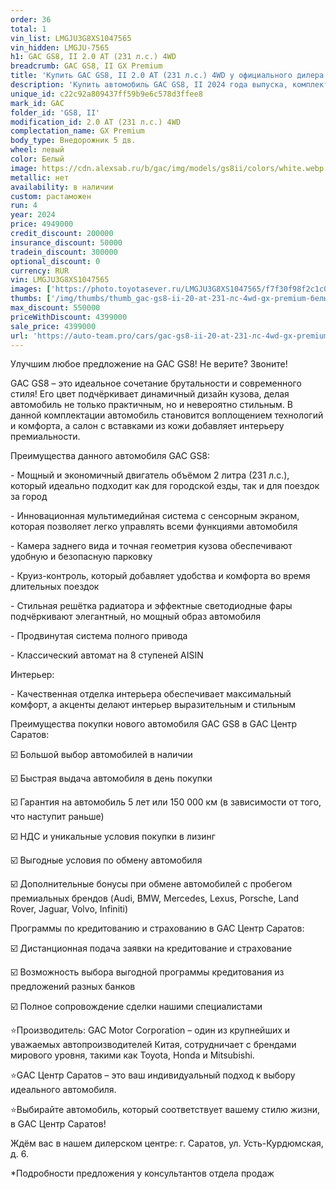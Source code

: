 ```yaml
---
order: 36
total: 1
vin_list: LMGJU3G8XS1047565
vin_hidden: LMGJU-7565
h1: GAC GS8, II 2.0 AT (231 л.с.) 4WD
breadcrumb: GAC GS8, II GX Premium
title: 'Купить GAC GS8, II 2.0 AT (231 л.с.) 4WD у официального дилера в Балаково'
description: 'Купить автомобиль GAC GS8, II 2024 года выпуска, комплектация GX Premium, цвет - Белый, двигатель - 2.0 AT (231 л.с.) 4WD у официального дилера в г. Балаково. Стоимость данного автомобиля GAC GS8, II – 4399000'
unique_id: c22c92a809437ff59b9e6c578d3ffee8
mark_id: GAC
folder_id: 'GS8, II'
modification_id: 2.0 AT (231 л.с.) 4WD
complectation_name: GX Premium
body_type: Внедорожник 5 дв.
wheel: левый
color: Белый
image: https://cdn.alexsab.ru/b/gac/img/models/gs8ii/colors/white.webp
metallic: нет
availability: в наличии
custom: растаможен
run: 4
year: 2024
price: 4949000
credit_discount: 200000
insurance_discount: 50000
tradein_discount: 300000
optional_discount: 0
currency: RUR
vin: LMGJU3G8XS1047565
images: ['https://photo.toyotasever.ru/LMGJU3G8XS1047565/f7f30f98f2c1c0bb2a2714d088f2ed12.jpeg', 'https://photo.toyotasever.ru/LMGJU3G8XS1047565/b8be897de59206f04f0c98a3992b7e1f.jpeg', 'https://photo.toyotasever.ru/LMGJU3G8XS1047565/f244bbde18ced409847613cd591ff96f.jpeg', 'https://photo.toyotasever.ru/LMGJU3G8XS1047565/ba3f23f8c561df12a479348128c8619f.jpeg', 'https://photo.toyotasever.ru/LMGJU3G8XS1047565/5e30591971b0b20d5187a58c17cbd70b.jpeg', 'https://photo.toyotasever.ru/LMGJU3G8XS1047565/4da4c703a8ccb24aacafc1b57dc9cdf8.jpeg', 'https://photo.toyotasever.ru/LMGJU3G8XS1047565/6d291e2a3f8ac2e40f0f84ebd1fd2e05.jpeg', 'https://photo.toyotasever.ru/LMGJU3G8XS1047565/03ba38df75efca63c4c968a8f11fa357.jpeg', 'https://photo.toyotasever.ru/LMGJU3G8XS1047565/c93de11d16fc0dca67446762448178d0.jpeg', 'https://photo.toyotasever.ru/LMGJU3G8XS1047565/c94064c943051bf7d7227b11b7b55d6b.jpeg', 'https://photo.toyotasever.ru/LMGJU3G8XS1047565/ecd0e7ae8b5fa6aa454bfc0fb7dc9977.jpeg', 'https://photo.toyotasever.ru/LMGJU3G8XS1047565/3653a9b4d3e15c52a81c77f4197d57e5.jpeg', 'https://photo.toyotasever.ru/LMGJU3G8XS1047565/206a001a74301fcfdb4ced6c43747f63.jpeg', 'https://photo.toyotasever.ru/LMGJU3G8XS1047565/c2119332977841932bd438c37d9097ac.jpeg', 'https://photo.toyotasever.ru/LMGJU3G8XS1047565/cbfe89bb5ec74e55047195cbfd6e030d.jpeg', 'https://photo.toyotasever.ru/LMGJU3G8XS1047565/43330e4030728eea4f20b2b70086d6db.jpeg', 'https://photo.toyotasever.ru/LMGJU3G8XS1047565/2f7cfca1ff3ffd366b40c9ef04bc9c0e.jpeg', 'https://photo.toyotasever.ru/LMGJU3G8XS1047565/99b35f6a6a2221e025c5e23599c7acca.jpeg', 'https://photo.toyotasever.ru/LMGJU3G8XS1047565/8a5dab94014e0b6110d730a26963caab.jpeg', 'https://photo.toyotasever.ru/LMGJU3G8XS1047565/3fd3b3051e421a2cef3ed4129d79bb90.jpeg', 'https://photo.toyotasever.ru/LMGJU3G8XS1047565/f9ffb3463ab63214e2f3626e848e4a4e.jpeg', 'https://photo.toyotasever.ru/LMGJU3G8XS1047565/5be808b0e2ef91e5fd12639f295568bc.jpeg', 'https://photo.toyotasever.ru/LMGJU3G8XS1047565/774f6a6ca755f0768c5672f8b058dcfe.jpeg', 'https://photo.toyotasever.ru/LMGJU3G8XS1047565/0cee367a2a30738f9f8f7614dcb3085f.jpeg', 'https://photo.toyotasever.ru/LMGJU3G8XS1047565/9968e87c4047b10843f5934d2f990ece.jpeg', 'https://photo.toyotasever.ru/LMGJU3G8XS1047565/7353be36f9a5a5c3afe1c79535eceaed.jpeg', 'https://photo.toyotasever.ru/LMGJU3G8XS1047565/9219d4f3b96b8615086008c05c77f8e8.jpeg', 'https://photo.toyotasever.ru/LMGJU3G8XS1047565/52259bf7a1c26fd25a580ddb544a3f4e.jpeg', 'https://photo.toyotasever.ru/LMGJU3G8XS1047565/9d1e95890a7dec479239adaa79c08f98.jpeg', 'https://photo.toyotasever.ru/LMGJU3G8XS1047565/fc981c4ad84f11ff26bd15dad62dd741.jpeg', 'https://photo.toyotasever.ru/LMGJU3G8XS1047565/781905d86a172c3e63b0f39cbce8b37c.jpeg', 'https://photo.toyotasever.ru/LMGJU3G8XS1047565/1e052daca4fd542d554034a4e3105c8e.jpeg', 'https://photo.toyotasever.ru/LMGJU3G8XS1047565/e6cdb7c75ecf09d348ec2cd6d38b4515.jpeg', 'https://photo.toyotasever.ru/LMGJU3G8XS1047565/e2a4db13684480d9cd8e274a34c8fbc2.jpeg', 'https://photo.toyotasever.ru/LMGJU3G8XS1047565/ce8c3d30005bc485951c8d66ce0d241c.jpeg', 'https://photo.toyotasever.ru/LMGJU3G8XS1047565/ce518970a105e04d81fc48defd94be58.jpeg', 'https://photo.toyotasever.ru/LMGJU3G8XS1047565/61847a6e227722ce7e0eb247ed6cb6a3.jpeg', 'https://photo.toyotasever.ru/LMGJU3G8XS1047565/2ed04003f03aa669b7c5f383a69a84df.jpeg', 'https://photo.toyotasever.ru/LMGJU3G8XS1047565/6c5aba6a09d79e503fda8469c9fba335.jpeg']
thumbs: ['/img/thumbs/thumb_gac-gs8-ii-20-at-231-лс-4wd-gx-premium-белый-2024_2ed12_0.webp', '/img/thumbs/thumb_gac-gs8-ii-20-at-231-лс-4wd-gx-premium-белый-2024_b7e1f_1.webp', '/img/thumbs/thumb_gac-gs8-ii-20-at-231-лс-4wd-gx-premium-белый-2024_ff96f_2.webp', '/img/thumbs/thumb_gac-gs8-ii-20-at-231-лс-4wd-gx-premium-белый-2024_8619f_3.webp', '/img/thumbs/thumb_gac-gs8-ii-20-at-231-лс-4wd-gx-premium-белый-2024_bd70b_4.webp']
max_discount: 550000
priceWithDiscount: 4399000
sale_price: 4399000
url: 'https://auto-team.pro/cars/gac-gs8-ii-20-at-231-лс-4wd-gx-premium-белый-2024/'
---
```

<p>
 Улучшим любое предложение на GAC GS8! Не верите? Звоните!
</p>
<p>
</p>
<p>
 GAC GS8 – это идеальное сочетание брутальности и современного стиля! Его цвет подчёркивает динамичный дизайн кузова, делая автомобиль не только практичным, но и невероятно стильным. В данной комплектации автомобиль становится воплощением технологий и комфорта, а салон с вставками из кожи добавляет интерьеру премиальности.
</p>
<p>
</p>
<p>
 Преимущества данного автомобиля GAC GS8:
</p>
<p>
</p>
<p>
 - Мощный и экономичный двигатель объёмом 2 литра (231 л.с.), который идеально подходит как для городской езды, так и для поездок за город
</p>
<p>
 - Инновационная мультимедийная система с сенсорным экраном, которая позволяет легко управлять всеми функциями автомобиля
</p>
<p>
 - Камера заднего вида и точная геометрия кузова обеспечивают удобную и безопасную парковку
</p>
<p>
 - Круиз-контроль, который добавляет удобства и комфорта во время длительных поездок
</p>
<p>
 - Стильная решётка радиатора и эффектные светодиодные фары подчёркивают элегантный, но мощный образ автомобиля
</p>
<p>
 - Продвинутая система полного привода
</p>
<p>
 - Классический автомат на 8 ступеней AISIN
</p>
<p>
</p>
<p>
 Интерьер:
</p>
<p>
</p>
<p>
 - Качественная отделка интерьера обеспечивает максимальный комфорт, а акценты делают интерьер выразительным и стильным
</p>
<p>
</p>
<p>
 Преимущества покупки нового автомобиля GAC GS8 в GАС Центр Саратов:
</p>
<p>
 ☑️ Большой выбор автомобилей в наличии
</p>
<p>
 ☑️ Быстрая выдача автомобиля в день покупки
</p>
<p>
 ☑️ Гарантия на автомобиль 5 лет или 150 000 км (в зависимости от того, что наступит раньше)
</p>
<p>
 ☑️ НДС и уникальные условия покупки в лизинг
</p>
<p>
 ☑️ Выгодные условия по обмену автомобиля
</p>
<p>
 ☑️ Дополнительные бонусы при обмене автомобилей с пробегом премиальных брендов (Audi, BMW, Mercedes, Lexus, Porsche, Land Rover, Jaguar, Volvo, Infiniti)
</p>
<p>
</p>
<p>
 Программы по кредитованию и страхованию в GАС Центр Саратов:
</p>
<p>
 ☑️ Дистанционная подача заявки на кредитование и страхование
</p>
<p>
 ☑️ Возможность выбора выгодной программы кредитования из предложений разных банков
</p>
<p>
 ☑️ Полное сопровождение сделки нашими специалистами
</p>
<p>
</p>
<p>
 ⭐️Производитель: GAC Motor Corporation – один из крупнейших и уважаемых автопроизводителей Китая, сотрудничает с брендами мирового уровня, такими как Toyota, Honda и Mitsubishi.
</p>
<p>
 ⭐️GАС Центр Саратов – это ваш индивидуальный подход к выбору идеального автомобиля.
</p>
<p>
 ⭐️Выбирайте автомобиль, который соответствует вашему стилю жизни, в GАС Центр Саратов!
</p>
<p>
</p>
<p>
 Ждём вас в нашем дилерском центре: г. Саратов, ул. Усть-Курдюмская, д. 6.
</p>
<p>
</p>
<p>
 *Подробности предложения у консультантов отдела продаж
</p>
